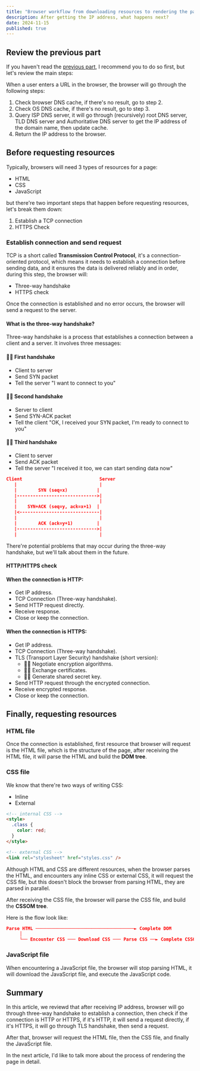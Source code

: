 ```yaml
---
title: "Browser workflow from downloading resources to rendering the page part 2"
description: After getting the IP address, what happens next?
date: 2024-11-15
published: true
---
```


## Review the previous part

If you haven't read the [previous part](/blog/browser-workflow-from-downloading-resources-to-rendering-the-page-part-1), I recommend you to do so first, but let's review the main steps:

When a user enters a URL in the browser, the browser will go through the following steps:

1. Check browser DNS cache, if there's no result, go to step 2.
2. Check OS DNS cache, if there's no result, go to step 3.
3. Query ISP DNS server, it will go through (recursively) root DNS server, TLD DNS server and Authoritative DNS server to get the IP address of the domain name, then update cache.
4. Return the IP address to the browser.

## Before requesting resources

Typically, browsers will need 3 types of resources for a page:

- HTML
- CSS
- JavaScript

but there're two important steps that happen before requesting resources, let's break them down:

1. Establish a TCP connection
2. HTTPS Check

### Establish connection and send request

TCP is a short called **Transmission Control Protocol**, it's a connection-oriented protocol, which means it needs to establish a connection before sending data, and it ensures the data is delivered reliably and in order, during this step, the browser will:

- Three-way handshake
- HTTPS check

Once the connection is established and no error occurs, the browser will send a request to the server.

#### What is the three-way handshake?

Three-way handshake is a process that establishes a connection between a client and a server. It involves three messages:

#### 👋🏽 First handshake

- Client to server
- Send SYN packet
- Tell the server "I want to connect to you"

#### 👋🏽 Second handshake

- Server to client
- Send SYN-ACK packet
- Tell the client "OK, I received your SYN packet, I'm ready to connect to you"

#### 👋🏽 Third handshake

- Client to server
- Send ACK packet
- Tell the server "I received it too, we can start sending data now"

```json
Client                             Server
   |                               |
   |        SYN (seq=x)           |
   |------------------------------>|
   |                               |
   |    SYN+ACK (seq=y, ack=x+1)  |
   |<------------------------------|
   |                               |
   |        ACK (ack=y+1)         |
   |------------------------------>|
   |                               |
```

There're potential problems that may occur during the three-way handshake, but we'll talk about them in the future.

#### HTTP/HTTPS check

#### When the connection is HTTP:

- Get IP address.
- TCP Connection (Three-way handshake).
- Send HTTP request directly.
- Receive response.
- Close or keep the connection.

#### When the connection is HTTPS:

- Get IP address.
- TCP Connection (Three-way handshake).
- TLS (Transport Layer Security) handshake (short version):
  - 👋🏽 Negotiate encryption algorithms.
  - 👋🏽 Exchange certificates.
  - 👋🏽 Generate shared secret key.
- Send HTTP request through the encrypted connection.
- Receive encrypted response.
- Close or keep the connection.

## Finally, requesting resources

### HTML file

Once the connection is established, first resource that browser will request is the HTML file, which is the structure of the page, after receiving the HTML file, it will parse the HTML and build the **DOM tree**.

### CSS file

We know that there're two ways of writing CSS:

- Inline
- External

```html
<!-- internal CSS -->
<style>
  .class {
    color: red;
  }
</style>

<!-- external CSS -->
<link rel="stylesheet" href="styles.css" />
```

Although HTML and CSS are different resources, when the browser parses the HTML, and encounters any inline CSS or external CSS, it will request the CSS file, but this doesn't block the browser from parsing HTML, they are parsed in parallel.

After receiving the CSS file, the browser will parse the CSS file, and build the **CSSOM tree**.

Here is the flow look like:

```json
Parse HTML ─────────────────────────────────────► Complete DOM
     │
     └── Encounter CSS ─── Download CSS ─── Parse CSS ──► Complete CSSOM
```

### JavaScript file

When encountering a JavaScript file, the browser will stop parsing HTML, it will download the JavaScript file, and execute the JavaScript code.

## Summary

In this article, we reviewd that after receiving IP address, browser will go through three-way handshake to establish a connection, then check if the connection is HTTP or HTTPS, if it's HTTP, it will send a request directly, if it's HTTPS, it will go through TLS handshake, then send a request.

After that, browser will request the HTML file, then the CSS file, and finally the JavaScript file.

In the next article, I'd like to talk more about the process of rendering the page in detail.

